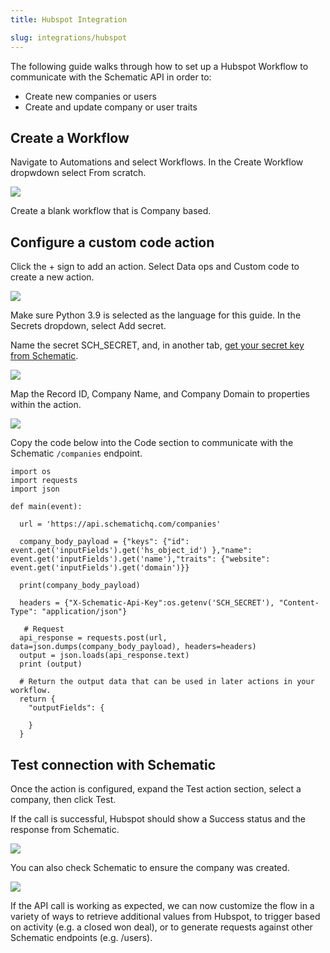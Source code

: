 ```yaml
---
title: Hubspot Integration

slug: integrations/hubspot
---
```



The following guide walks through how to set up a Hubspot Workflow to communicate with the Schematic API in order to:
* Create new companies or users
* Create and update company or user traits

## Create a Workflow

Navigate to Automations and select Workflows. In the Create Workflow dropwdown select From scratch.

<img
  src="../../assets/images/hubspot_integration_1.png"
/>

Create a blank workflow that is Company based.

## Configure a custom code action

Click the + sign to add an action. Select Data ops and Custom code to create a new action.

<img
  src="../../assets/images/hubspot_integration_2.png"
/>

Make sure Python 3.9 is selected as the language for this guide. In the Secrets dropdown, select Add secret.

Name the secret SCH_SECRET, and, in another tab, [get your secret key from Schematic](/quickstart#create-an-api-key).

<img
  src="../../assets/images/hubspot_integration_3.png"
/>

Map the Record ID, Company Name, and Company Domain to properties within the action.

<img
  src="../../assets/images/hubspot_integration_4.png"
/>

Copy the code below into the Code section to communicate with the Schematic ```/companies``` endpoint.

```
import os
import requests
import json

def main(event):
  
  url = 'https://api.schematichq.com/companies'
  
  company_body_payload = {"keys": {"id": event.get('inputFields').get('hs_object_id') },"name": event.get('inputFields').get('name'),"traits": {"website": event.get('inputFields').get('domain')}}
  
  print(company_body_payload)
  
  headers = {"X-Schematic-Api-Key":os.getenv('SCH_SECRET'), "Content-Type": "application/json"}
    
   # Request
  api_response = requests.post(url, data=json.dumps(company_body_payload), headers=headers)
  output = json.loads(api_response.text) 
  print (output) 
  
  # Return the output data that can be used in later actions in your workflow.
  return {
    "outputFields": {

    }
  }
```

## Test connection with Schematic

Once the action is configured, expand the Test action section, select a company, then click Test.

If the call is successful, Hubspot should show a Success status and the response from Schematic.

<img
  src="../../assets/images/hubspot_integration_5.png"
/>

You can also check Schematic to ensure the company was created.

<img
  src="../../assets/images/hubspot_integration_6.png"
/>

If the API call is working as expected, we can now customize the flow in a variety of ways to retrieve additional values from Hubspot, to trigger based on activity (e.g. a closed won deal), or to generate requests against other Schematic endpoints (e.g. /users).